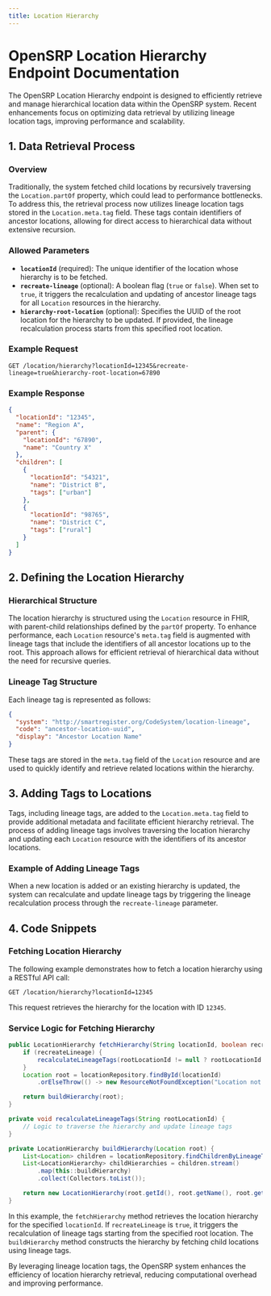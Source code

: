 ```yaml
---
title: Location Hierarchy
---
```


# OpenSRP Location Hierarchy Endpoint Documentation

The OpenSRP Location Hierarchy endpoint is designed to efficiently retrieve and manage hierarchical location data within the OpenSRP system. Recent enhancements focus on optimizing data retrieval by utilizing lineage location tags, improving performance and scalability.

## 1. Data Retrieval Process

### Overview
Traditionally, the system fetched child locations by recursively traversing the `Location.partOf` property, which could lead to performance bottlenecks. To address this, the retrieval process now utilizes lineage location tags stored in the `Location.meta.tag` field. These tags contain identifiers of ancestor locations, allowing for direct access to hierarchical data without extensive recursion.

### Allowed Parameters
- **`locationId`** (required): The unique identifier of the location whose hierarchy is to be fetched.
- **`recreate-lineage`** (optional): A boolean flag (`true` or `false`). When set to `true`, it triggers the recalculation and updating of ancestor lineage tags for all `Location` resources in the hierarchy.
- **`hierarchy-root-location`** (optional): Specifies the UUID of the root location for the hierarchy to be updated. If provided, the lineage recalculation process starts from this specified root location.

### Example Request
```http
GET /location/hierarchy?locationId=12345&recreate-lineage=true&hierarchy-root-location=67890
```

### Example Response
```json
{
  "locationId": "12345",
  "name": "Region A",
  "parent": {
    "locationId": "67890",
    "name": "Country X"
  },
  "children": [
    {
      "locationId": "54321",
      "name": "District B",
      "tags": ["urban"]
    },
    {
      "locationId": "98765",
      "name": "District C",
      "tags": ["rural"]
    }
  ]
}
```

## 2. Defining the Location Hierarchy

### Hierarchical Structure
The location hierarchy is structured using the `Location` resource in FHIR, with parent-child relationships defined by the `partOf` property. To enhance performance, each `Location` resource's `meta.tag` field is augmented with lineage tags that include the identifiers of all ancestor locations up to the root. This approach allows for efficient retrieval of hierarchical data without the need for recursive queries.

### Lineage Tag Structure
Each lineage tag is represented as follows:
```json
{
  "system": "http://smartregister.org/CodeSystem/location-lineage",
  "code": "ancestor-location-uuid",
  "display": "Ancestor Location Name"
}
```
These tags are stored in the `meta.tag` field of the `Location` resource and are used to quickly identify and retrieve related locations within the hierarchy.

## 3. Adding Tags to Locations

Tags, including lineage tags, are added to the `Location.meta.tag` field to provide additional metadata and facilitate efficient hierarchy retrieval. The process of adding lineage tags involves traversing the location hierarchy and updating each `Location` resource with the identifiers of its ancestor locations.

### Example of Adding Lineage Tags
When a new location is added or an existing hierarchy is updated, the system can recalculate and update lineage tags by triggering the lineage recalculation process through the `recreate-lineage` parameter.

## 4. Code Snippets

### Fetching Location Hierarchy
The following example demonstrates how to fetch a location hierarchy using a RESTful API call:
```http
GET /location/hierarchy?locationId=12345
```
This request retrieves the hierarchy for the location with ID `12345`.

### Service Logic for Fetching Hierarchy
```java
public LocationHierarchy fetchHierarchy(String locationId, boolean recreateLineage, String rootLocationId) {
    if (recreateLineage) {
        recalculateLineageTags(rootLocationId != null ? rootLocationId : locationId);
    }
    Location root = locationRepository.findById(locationId)
        .orElseThrow(() -> new ResourceNotFoundException("Location not found"));

    return buildHierarchy(root);
}

private void recalculateLineageTags(String rootLocationId) {
    // Logic to traverse the hierarchy and update lineage tags
}

private LocationHierarchy buildHierarchy(Location root) {
    List<Location> children = locationRepository.findChildrenByLineageTag(root.getId());
    List<LocationHierarchy> childHierarchies = children.stream()
        .map(this::buildHierarchy)
        .collect(Collectors.toList());

    return new LocationHierarchy(root.getId(), root.getName(), root.getParentId(), childHierarchies);
}
```
In this example, the `fetchHierarchy` method retrieves the location hierarchy for the specified `locationId`. If `recreateLineage` is `true`, it triggers the recalculation of lineage tags starting from the specified root location. The `buildHierarchy` method constructs the hierarchy by fetching child locations using lineage tags.

By leveraging lineage location tags, the OpenSRP system enhances the efficiency of location hierarchy retrieval, reducing computational overhead and improving performance.

